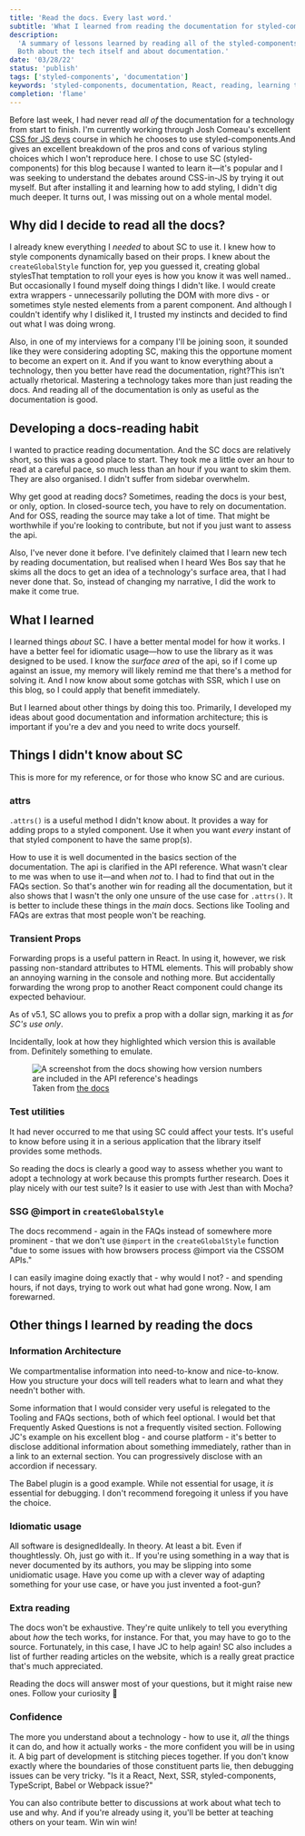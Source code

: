 ```yaml
---
title: 'Read the docs. Every last word.'
subtitle: 'What I learned from reading the documentation for styled-components'
description:
  'A summary of lessons learned by reading all of the styled-components documentation.
  Both about the tech itself and about documentation.'
date: '03/28/22'
status: 'publish'
tags: ['styled-components', 'documentation']
keywords: 'styled-components, documentation, React, reading, learning to code'
completion: 'flame'
---
```


<Dropcap>Before</Dropcap> last week, I had never read <em>all of</em> the documentation for
a technology from start to finish. I'm currently working through Josh Comeau's excellent [CSS
for JS devs](https://css-for-js.dev/) course in which he chooses to use styled-components.<MarginNote id={1}>And
gives an excellent breakdown of the pros and cons of various styling choices which I won't
reproduce here.</MarginNote> I chose to use SC (styled-components) for this blog because I wanted to learn
it—it's popular and I was seeking to understand the debates around CSS-in-JS by trying it
out myself. But after installing it and learning how to add styling, I didn't dig much
deeper. It turns out, I was missing out on a whole mental model.

## Why did I decide to read all the docs?

I already knew everything I _needed_ to about SC to use it. I knew how to style components
dynamically based on their props. I knew about the `createGlobalStyle` function for, yep
you guessed it, creating global styles<MarginNote id={2}>That temptation to roll your eyes
is how you know it was well named.</MarginNote>. But occasionally I found myself doing
things I didn't like. I would create extra wrappers - unnecessarily polluting the DOM with
more divs - or sometimes style nested elements from a parent component. And although I
couldn't identify why I disliked it, I trusted my instincts and decided to find out what I
was doing wrong.

Also, in one of my interviews for a company I'll be joining soon, it sounded like they
were considering adopting SC, making this the opportune moment to become an expert on it.
And if you want to know everything about a technology, then you better have read the
documentation, right?<MarginNote id={3}>This isn't actually rhetorical. Mastering a
technology takes more than just reading the docs. And reading all of the documentation is
only as useful as the documentation is good.</MarginNote>

## Developing a docs-reading habit

I wanted to practice reading documentation. And the SC docs are relatively short, so this
was a good place to start. They took me a little over an hour to read at a careful pace,
so much less than an hour if you want to skim them. They are also organised. I didn't
suffer from sidebar overwhelm.

Why get good at reading docs? Sometimes, reading the docs is your best, or only, option.
In closed-source tech, you have to rely on documentation. And for OSS, reading the source
may take a lot of time. That might be worthwhile if you're looking to contribute, but not
if you just want to assess the api.

Also, I've never done it before. I've definitely claimed that I learn new tech by reading
documentation, but realised when I heard Wes Bos say that he skims all the docs to get an
idea of a technology's surface area, that I had never done that. So, instead of changing
my narrative, I did the work to make it come true.

## What I learned

I learned things _about_ SC. I have a better mental model for how it works. I have a
better feel for idiomatic usage—how to use the library as it was designed to be used. I
know the _surface area_ of the api, so if I come up against an issue, my memory will
likely remind me that there's a method for solving it. And I now know about some gotchas
with SSR, which I use on this blog, so I could apply that benefit immediately.

But I learned about other things by doing this too. Primarily, I developed my ideas about
good documentation and information architecture; this is important if you're a dev and you
need to write docs yourself.

## Things I didn't know about SC

This is more for my reference, or for those who know SC and are curious.

### attrs

`.attrs()` is a useful method I didn't know about. It provides a way for adding props to a
styled component. Use it when you want _every_ instant of that styled component to have
the same prop(s).

How to use it is well documented in the basics section of the documentation. The api is
clarified in the API reference. What wasn't clear to me was when to use it—and when _not_
to. I had to find that out in the FAQs section. So that's another win for reading all the
documentation, but it also shows that I wasn't the only one unsure of the use case for
`.attrs()`. It is better to include these things in the _main_ docs. Sections like Tooling
and FAQs are extras that most people won't be reaching.

### Transient Props

Forwarding props is a useful pattern in React. In using it, however, we risk passing
non-standard attributes to HTML elements. This will probably show an annoying warning in
the console and nothing more. But accidentally forwarding the wrong prop to another React
component could change its expected behaviour.

As of v5.1, SC allows you to prefix a prop with a dollar sign, marking it as _for SC's use
only_.

Incidentally, look at how they highlighted which version this is available from.
Definitely something to emulate.

<figure>
  <img
    src="/images/styled-components-version.png"
    alt="A screenshot from the docs showing how version numbers are included in the API reference's headings"
  />
  <figcaption style={{ textAlign: 'center', fontSize: '1.1rem' }}>
    Taken from <a href="https://styled-components.com/docs/api">the docs</a>
  </figcaption>
</figure>

### Test utilities

It had never occurred to me that using SC could affect your tests. It's useful to know
before using it in a serious application that the library itself provides some methods.

So reading the docs is clearly a good way to assess whether you want to adopt a technology
at work because this prompts further research. Does it play nicely with our test suite? Is
it easier to use with Jest than with Mocha?

### SSG @import in `createGlobalStyle`

The docs recommend - again in the FAQs instead of somewhere more prominent - that we don't
use `@import` in the `createGlobalStyle` function "due to some issues with how browsers
process @import via the CSSOM APIs."

I can easily imagine doing exactly that - why would I not? - and spending hours, if not
days, trying to work out what had gone wrong. Now, I am forewarned.

## Other things I learned by reading the docs

### Information Architecture

We compartmentalise information into need-to-know and nice-to-know. How you structure your
docs will tell readers what to learn and what they needn't bother with.

Some information that I would consider very useful is relegated to the Tooling and FAQs
sections, both of which feel optional. I would bet that Frequently Asked Questions is not
a frequently visited section. Following JC's example on his excellent blog - and course
platform - it's better to disclose additional information about something immediately,
rather than in a link to an external section. You can progressively disclose with an
accordion if necessary.

The Babel plugin is a good example. While not essential for usage, it _is_ essential for
debugging. I don't recommend foregoing it unless if you have the choice.

### Idiomatic usage

All software is designed<MarginNote id={4}>Ideally. In theory. At least a bit. Even if
thoughtlessly. Oh, just go with it.</MarginNote>. If you're using something in a way that
is never documented by its authors, you may be slipping into some unidiomatic usage. Have
you come up with a clever way of adapting something for your use case, or have you just
invented a foot-gun?

### Extra reading

The docs won't be exhaustive. They're quite unlikely to tell you everything about _how_
the tech works, for instance. For that, you may have to go to the source. Fortunately, in
this case, I have JC to help again! SC also includes a list of further reading articles on
the website, which is a really great practice that's much appreciated.

Reading the docs will answer most of your questions, but it might raise new ones. Follow
your curiosity 🌈

### Confidence

The more you understand about a technology - how to use it, _all_ the things it can do,
and how it actually works - the more confident you will be in using it. A big part of
development is stitching pieces together. If you don't know exactly where the boundaries
of those constituent parts lie, then debugging issues can be very tricky. "Is it a React,
Next, SSR, styled-components, TypeScript, Babel or Webpack issue?"

You can also contribute better to discussions at work about what tech to use and why. And
if you're already using it, you'll be better at teaching others on your team. Win win win!
